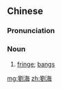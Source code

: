 {{also|刘海}}
==Chinese==
{{zh-forms|s=刘海|alt=瀏海,留海}}
{{zh-wp|zh:劉海 (髮型)}}

===Pronunciation===
{{zh-pron
|m=liúhǎi,er=y
|c=lau4 hoi2
|cat=n
}}

===Noun===
{{zh-noun}}

# [[fringe]]; [[bangs]]

[[mg:劉海]]
[[zh:劉海]]